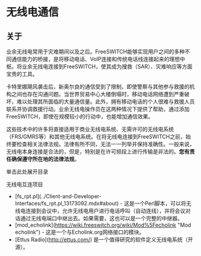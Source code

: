 # 无线电通信

## 关于

业余无线电常用于灾难期间以及之后。FreeSWITCH能够实现用户之间的多种不同通信能力的桥接，是将移动电话、VoIP连接和传统电话线连接起来的理想中枢。将业余无线电连接到FreeSWITCH，使其成为搜救（SAR）、灾难响应等方面宝贵的工具。

卡特里娜飓风袭击后，新奥尔良的通信受到了限制，即使警察与其他参与救援的机构之间也存在沟通问题。当世界贸易中心大楼倒塌时，移动电话网络遭到严重破坏，难以处理其所面临的大量通信量。此外，拥有移动电话的个人很难与救援人员联系并协调救援行动。业余无线电操作员在这两种情况下提供了帮助，通过添加FreeSWITCH，即使在规模较小的行动中，也能增加通信效果。

这些技术中的许多将直接适用于商业无线电系统、无需许可的无线电系统（FRS/GMRS等）和其他无线电系统。在将无线电连接到FreeSWITCH之前，始终要检查相关法律法规。法律有所不同，无法一一列举并保持准确性。一般来说，无线电本身连接是合法的，但是，特别是在许可频段上进行传输是非法的。**您有责任确保遵守所在地的法律法规**。

单击此处展开目录

无线电互连项目

- \[fs_rpt.pl\](../Client-and-Developer-Interfaces/fs_rpt.pl_13173092.mdx#about) - 这是一个Perl脚本，可以将无线电连接到会议中，允许无线电用户进行电话呼叫（自动连线），并将会议对话通过无线电端口中继出去。如果需要，这也可以是一个完整的中继器。
- \[mod_echolink\](https://wiki.freeswitch.org/wiki/Mod%5Fecholink "Mod echolink") - 这是一个与Echolink.org网络接口的模块。
- \[Ettus Radio\](http://ettus.com/) 是一个值得研究的软件定义无线电系统（开源）。